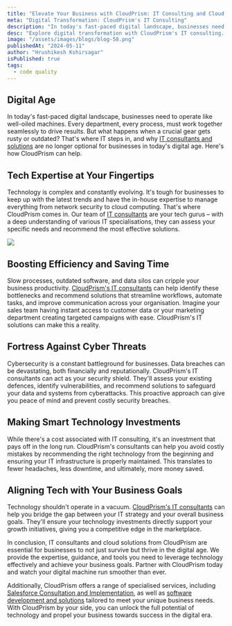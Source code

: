 ```yaml
---
title: "Elevate Your Business with CloudPrism: IT Consulting and Cloud Solutions in the"
meta: "Digital Transformation: CloudPrism's IT Consulting"
description: "In today's fast-paced digital landscape, businesses need to operate like well-oiled machines. Every department, every process, must work together seamlessly to drive results. But what happens when a crucial gear gets rusty or outdated? That's where IT steps in, and why IT consultants and solutions are no longer optional for businesses in today's digital age."
desc: "Explore digital transformation with CloudPrism's IT consulting. Propel your business forward with innovative cloud solutions."
image: "/assets/images/blogs/blog-58.png"
publishedAt: "2024-05-11"
author: "Hrushikesh Kshirsagar"
isPublished: true
tags:
  - code quality
---
```


## Digital Age

In today's fast-paced digital landscape, businesses need to operate like well-oiled machines. Every department, every process, must work together seamlessly to drive results. But what happens when a crucial gear gets rusty or outdated? That's where IT steps in, and why [IT consultants and solutions](https://cloudprism.in/) are no longer optional for businesses in today's digital age. Here's how CloudPrism can help.

## Tech Expertise at Your Fingertips

Technology is complex and constantly evolving. It's tough for businesses to keep up with the latest trends and have the in-house expertise to manage everything from network security to cloud computing. That's where CloudPrism comes in. Our team of [IT consultants](https://cloudprism.in/) are your tech gurus – with a deep understanding of various IT specialisations, they can assess your specific needs and recommend the most effective solutions.

<Image src="/assets/images/blogs/blog-59.png" />

## Boosting Efficiency and Saving Time

Slow processes, outdated software, and data silos can cripple your business productivity. [CloudPrism's IT consultants](https://cloudprism.in/) can help identify these bottlenecks and recommend solutions that streamline workflows, automate tasks, and improve communication across your organisation. Imagine your sales team having instant access to customer data or your marketing department creating targeted campaigns with ease. CloudPrism's IT solutions can make this a reality.

## Fortress Against Cyber Threats

Cybersecurity is a constant battleground for businesses. Data breaches can be devastating, both financially and reputationally. CloudPrism's IT consultants can act as your security shield. They'll assess your existing defences, identify vulnerabilities, and recommend solutions to safeguard your data and systems from cyberattacks. This proactive approach can give you peace of mind and prevent costly security breaches.

## Making Smart Technology Investments

While there's a cost associated with IT consulting, it's an investment that pays off in the long run. CloudPrism's consultants can help you avoid costly mistakes by recommending the right technology from the beginning and ensuring your IT infrastructure is properly maintained. This translates to fewer headaches, less downtime, and ultimately, more money saved.

## Aligning Tech with Your Business Goals

Technology shouldn't operate in a vacuum. [CloudPrism's IT consultants](https://cloudprism.in/) can help you bridge the gap between your IT strategy and your overall business goals. They'll ensure your technology investments directly support your growth initiatives, giving you a competitive edge in the marketplace.

In conclusion, IT consultants and cloud solutions from CloudPrism are essential for businesses to not just survive but thrive in the digital age. We provide the expertise, guidance, and tools you need to leverage technology effectively and achieve your business goals. Partner with CloudPrism today and watch your digital machine run smoother than ever.

Additionally, CloudPrism offers a range of specialised services, including [Salesforce Consultation and Implementation](https://cloudprism.in/salesforce-consultation), as well as [software development and solutions](https://cloudprism.in/salesforce-consultation) tailored to meet your unique business needs. With CloudPrism by your side, you can unlock the full potential of technology and propel your business towards success in the digital era.
